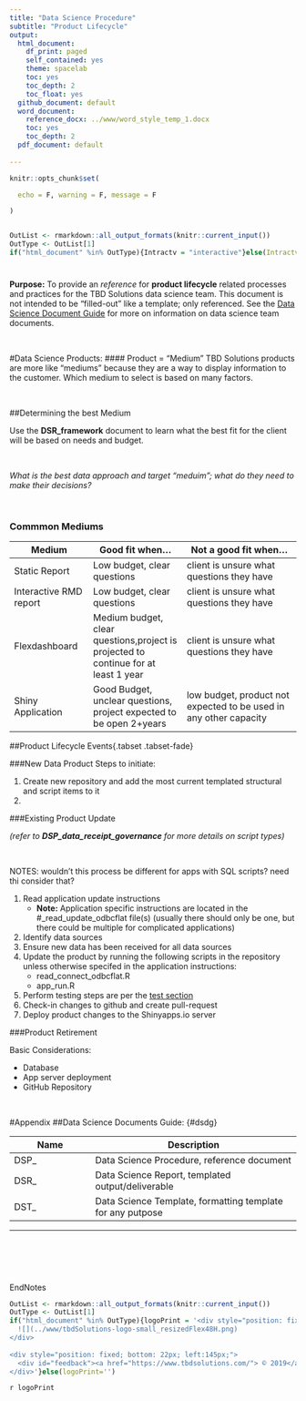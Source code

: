 ```yaml
---
title: "Data Science Procedure"
subtitle: "Product Lifecycle"
output:
  html_document:
    df_print: paged
    self_contained: yes
    theme: spacelab
    toc: yes
    toc_depth: 2
    toc_float: yes
  github_document: default
  word_document:
    reference_docx: ../www/word_style_temp_1.docx
    toc: yes
    toc_depth: 2
  pdf_document: default
    
---
```



[comment]: #Knit setup
```r

knitr::opts_chunk$set(

  echo = F, warning = F, message = F

)
```
[comment]:#knit package and data file loading
```r

```
[comment]: # formatting keeps html andword happy in same template
```r
OutList <- rmarkdown::all_output_formats(knitr::current_input())
OutType <- OutList[1]
if("html_document" %in% OutType){Intractv = "interactive"}else(Intractv='')

```


[comment]:#DOCUMENT BEGIN

#


**Purpose:**
To provide an *reference* for **product lifecycle** related processes and practices for the TBD Solutions data science team.  This document is not intended to be "filled-out" like a template; only referenced. See the [Data Science Document Guide](#dsdg) for more on information on data science team documents.

<br>



#Data Science Products:
#### Product = "Medium"
TBD Solutions products are more like "mediums" because they are a way to display information to the customer.  Which medium to select is based on many factors.


<br>

##Determining the best Medium

Use the **DSR_framework** document to learn what the best fit for the client will be based on needs and budget.

<br>

*What is the best data approach and target "meduim"; what do they need to make their decisions?*

<br>

### Commmon Mediums

|        Medium          |  Good fit when...          |   Not a good fit when...         | 
|------------------------|----------------------------|----------------------------------|
|Static Report           | Low budget, clear questions|client is unsure what questions they have |
|Interactive RMD report  | Low budget, clear questions|client is unsure what questions they have |
|Flexdashboard           | Medium budget, clear questions,project is projected to continue for at least 1 year|client is unsure what questions they have |
|Shiny Application       | Good Budget, unclear questions, project expected to be open 2+years| low budget, product not expected to be used in any other capacity |



##Product Lifecycle Events{.tabset .tabset-fade}

###New Data Product
Steps to initiate:

1. Create new repository and add the most current templated structural and script items to it
2. 


###Existing Product Update

*(refer to **DSP_data_receipt_governance** for more details on script types)*

<br>

NOTES: wouldn't this process be different for apps with SQL scripts?  need thi consider that?

1. Read application update instructions
    + **Note:** Application specific instructions are located in the #_read_update_odbcflat file(s) (usually there should only be one, but there could be multiple for complicated applications) 
2. Identify data sources
3. Ensure new data has been received for all data sources
4. Update the product by running the following scripts in the repository unless otherwise specifed in the application instructions:
      + read_connect_odbcflat.R
      + app_run.R 
5. Perform testing steps are per the [test section](#testing)
6. Check-in changes to github and create pull-request
7. Deploy product changes to the Shinyapps.io server


###Product Retirement

Basic Considerations:

* Database
* App server deployment
* GitHub Repository








<br>

#Appendix
##Data Science Documents Guide: {#dsdg}


Name                    |Description                                                 |
----------------------- | ---------------------------------------------------------- |
DSP_                    | Data Science Procedure, reference document                 |
DSR_                    | Data Science Report, templated output/deliverable          |
DST_                    | Data Science Template, formatting template for any putpose |



---


#
<br>
<br>
<br>
EndNotes
<br>





[comment]: # formatting keeps html andword happy in same template
```r
OutList <- rmarkdown::all_output_formats(knitr::current_input())
OutType <- OutList[1]
if("html_document" %in% OutType){logoPrint = '<div style="position: fixed; bottom: 10px; left: 2px;">
  ![](../www/tbdSolutions-logo-small_resizedFlex48H.png)
</div>
   
<div style="position: fixed; bottom: 22px; left:145px;">
  <div id="feedback"><a href="https://www.tbdsolutions.com/"> © 2019</a></div>
</div>'}else(logoPrint='')

```
`r logoPrint`
